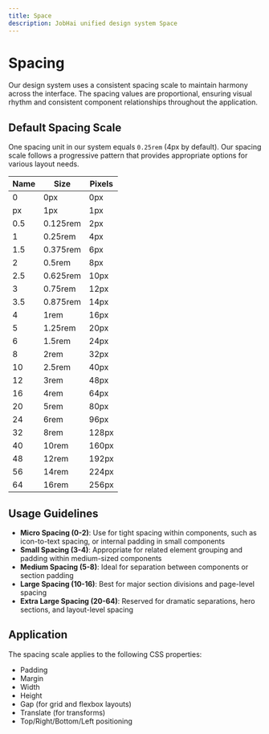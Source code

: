 ```yaml
---
title: Space
description: JobHai unified design system Space
---
```


# Spacing

Our design system uses a consistent spacing scale to maintain harmony across the interface. The spacing values are proportional, ensuring visual rhythm and consistent component relationships throughout the application.

## Default Spacing Scale

One spacing unit in our system equals `0.25rem` (4px by default). Our spacing scale follows a progressive pattern that provides appropriate options for various layout needs.

| Name | Size     | Pixels |
| ---- | -------- | ------ |
| 0    | 0px      | 0px    |
| px   | 1px      | 1px    |
| 0.5  | 0.125rem | 2px    |
| 1    | 0.25rem  | 4px    |
| 1.5  | 0.375rem | 6px    |
| 2    | 0.5rem   | 8px    |
| 2.5  | 0.625rem | 10px   |
| 3    | 0.75rem  | 12px   |
| 3.5  | 0.875rem | 14px   |
| 4    | 1rem     | 16px   |
| 5    | 1.25rem  | 20px   |
| 6    | 1.5rem   | 24px   |
| 8    | 2rem     | 32px   |
| 10   | 2.5rem   | 40px   |
| 12   | 3rem     | 48px   |
| 16   | 4rem     | 64px   |
| 20   | 5rem     | 80px   |
| 24   | 6rem     | 96px   |
| 32   | 8rem     | 128px  |
| 40   | 10rem    | 160px  |
| 48   | 12rem    | 192px  |
| 56   | 14rem    | 224px  |
| 64   | 16rem    | 256px  |

## Usage Guidelines

- **Micro Spacing (0-2)**: Use for tight spacing within components, such as icon-to-text spacing, or internal padding in small components
- **Small Spacing (3-4)**: Appropriate for related element grouping and padding within medium-sized components
- **Medium Spacing (5-8)**: Ideal for separation between components or section padding
- **Large Spacing (10-16)**: Best for major section divisions and page-level spacing
- **Extra Large Spacing (20-64)**: Reserved for dramatic separations, hero sections, and layout-level spacing

## Application

The spacing scale applies to the following CSS properties:
- Padding
- Margin
- Width
- Height
- Gap (for grid and flexbox layouts)
- Translate (for transforms)
- Top/Right/Bottom/Left positioning


